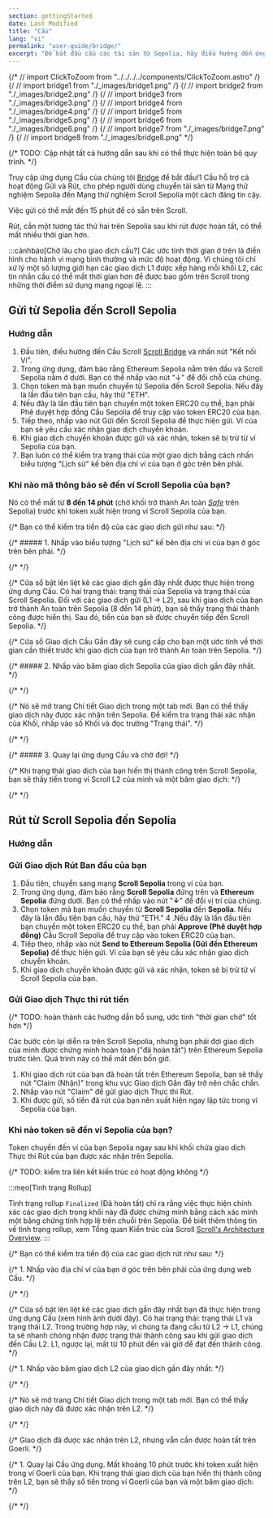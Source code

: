 ```yaml
---
section: gettingStarted
date: Last Modified
title: "Cầu"
lang: "vi"
permalink: "user-guide/bridge/"
excerpt: "Để bắt đầu cầu các tài sản từ Sepolia, hãy điều hướng đến ứng dụng cầu cổng thông tin."
---
```


{/* // import ClickToZoom from "../../../../components/ClickToZoom.astro" /}
{/ // import bridge1 from "./_images/bridge1.png" /}
{/ // import bridge2 from "./_images/bridge2.png" /}
{/ // import bridge3 from "./_images/bridge3.png" /}
{/ // import bridge4 from "./_images/bridge4.png" /}
{/ // import bridge5 from "./_images/bridge5.png" /}
{/ // import bridge6 from "./_images/bridge6.png" /}
{/ // import bridge7 from "./_images/bridge7.png" /}
{/ // import bridge8 from "./_images/bridge8.png" */}

{/* TODO: Cập nhật tất cả hướng dẫn sau khi có thể thực hiện toàn bộ quy trình. */}


Truy cập ứng dụng Cầu của chúng tôi [Bridge](https://sepolia.scroll.io/bridge) để bắt đầu!1 Cầu hỗ trợ cả hoạt động Gửi và Rút, cho phép người dùng chuyển tài sản từ Mạng thử nghiệm Sepolia đến Mạng thử nghiệm Scroll Sepolia một cách đáng tin cậy.
[^thanks-hop]: Được fork từ giao diện người dùng của Hop Exchange](https://hop.exchange/)'s UI 🙌

Việc gửi có thể mất đến 15 phút để có sẵn trên Scroll.

Rút, cần một tương tác thứ hai trên Sepolia sau khi rút được hoàn tất, có thể mất nhiều thời gian hơn.

:::cảnhbáo[Chờ lâu cho giao dịch cầu?]
Các ước tính thời gian ở trên là điển hình cho hành vi mạng bình thường và mức độ hoạt động. Vì chúng tôi chỉ xử lý một số lượng giới hạn các giao dịch L1 được xếp hàng mỗi khối L2, các tin nhắn cầu có thể mất thời gian hơn để được bao gồm trên Scroll trong những thời điểm sử dụng mạng ngoại lệ.
:::

## Gửi từ Sepolia đến Scroll Sepolia

### Hướng dẫn

1. Đầu tiên, điều hướng đến Cầu Scroll [Scroll Bridge](https://sepolia.scroll.io/bridge) và nhấn nút "Kết nối Ví".
2. Trong ứng dụng, đảm bảo rằng Ethereum Sepolia nằm trên đầu và Scroll Sepolia nằm ở dưới. Bạn có thể nhấp vào nút "↓" để đổi chỗ của chúng.
3. Chọn token mà bạn muốn chuyển từ Sepolia đến Scroll Sepolia. Nếu đây là lần đầu tiên bạn cầu, hãy thử "ETH".
4. Nếu đây là lần đầu tiên bạn chuyển một token ERC20 cụ thể, bạn phải Phê duyệt hợp đồng Cầu Sepolia để truy cập vào token ERC20 của bạn.
5. Tiếp theo, nhấp vào nút Gửi đến Scroll Sepolia để thực hiện gửi. Ví của bạn sẽ yêu cầu xác nhận giao dịch chuyển khoản.
6. Khi giao dịch chuyển khoản được gửi và xác nhận, token sẽ bị trừ từ ví Sepolia của bạn.
7. Bạn luôn có thể kiểm tra trạng thái của một giao dịch bằng cách nhấn biểu tượng "Lịch sử" kế bên địa chỉ ví của bạn ở góc trên bên phải.

### Khi nào mã thông báo sẽ đến ví Scroll Sepolia của bạn?

Nó có thể mất từ **8 đến 14 phút** (chờ khối trở thành An toàn [_Safe_](https://www.alchemy.com/overviews/ethereum-commitment-levels#what-are-ethereum-commitment-levels) trên Sepolia) trước khi token xuất hiện trong ví Scroll Sepolia của bạn.

{/* Bạn có thể kiểm tra tiến độ của các giao dịch gửi như sau: */}

{/* ##### 1. Nhấp vào biểu tượng "Lịch sử" kế bên địa chỉ ví của bạn ở góc trên bên phải. */}

{/* <ClickToZoom src={bridge1} /> */}

{/* Cửa sổ bật lên liệt kê các giao dịch gần đây nhất được thực hiện trong ứng dụng Cầu. Có hai trạng thái: trạng thái của Sepolia và trạng thái của Scroll Sepolia. Đối với các giao dịch gửi (L1 -> L2), sau khi giao dịch của bạn trở thành An toàn trên Sepolia (8 đến 14 phút), bạn sẽ thấy trạng thái thành công được hiển thị. Sau đó, tiền của bạn sẽ được chuyển tiếp đến Scroll Sepolia. */}

{/* Cửa sổ Giao dịch Cầu Gần đây sẽ cung cấp cho bạn một ước tính về thời gian cần thiết trước khi giao dịch của bạn trở thành An toàn trên Sepolia. */}

{/* ##### 2. Nhấp vào băm giao dịch Sepolia của giao dịch gần đây nhất. */}

{/* <ClickToZoom src={bridge2} /> */}

{/* Nó sẽ mở trang Chi tiết Giao dịch trong một tab mới. Bạn có thể thấy giao dịch này được xác nhận trên Sepolia. Để kiểm tra trạng thái xác nhận của Khối, nhấp vào số Khối và đọc trường "Trạng thái". */}

{/* <ClickToZoom src={bridge3} /> */}

{/* ##### 3. Quay lại ứng dụng Cầu và chờ đợi! */}

{/* Khi trạng thái giao dịch của bạn hiển thị thành công trên Scroll Sepolia, bạn sẽ thấy tiền trong ví Scroll L2 của mình và một băm giao dịch: */}

{/* <ClickToZoom src={bridge4} /> */}

## Rút từ Scroll Sepolia đến Sepolia

### Hướng dẫn

### Gửi Giao dịch Rút Ban đầu của bạn

1. Đầu tiên, chuyển sang mạng **Scroll Sepolia** trong ví của bạn.
2. Trong ứng dụng, đảm bảo rằng **Scroll Sepolia** đứng trên và **Ethereum Sepolia** đứng dưới. Bạn có thể nhấp vào nút "**↓**" để đổi vị trí của chúng.
3. Chọn token mà bạn muốn chuyển từ **Scroll Sepolia** đến **Sepolia**. Nếu đây là lần đầu tiên bạn cầu, hãy thử "ETH."
4 .Nếu đây là lần đầu tiên bạn chuyển một token ERC20 cụ thể, bạn phải **Approve (Phê duyệt hợp đồng)** Cầu Scroll Sepolia để truy cập vào token ERC20 của bạn.
5. Tiếp theo, nhấp vào nút **Send to Ethereum Sepolia (Gửi đến Ethereum Sepolia)** để thực hiện gửi. Ví của bạn sẽ yêu cầu xác nhận giao dịch chuyển khoản.
6. Khi giao dịch chuyển khoản được gửi và xác nhận, token sẽ bị trừ từ ví Scroll Sepolia của bạn.

### Gửi Giao dịch Thực thi rút tiền

{/* TODO: hoàn thành các hướng dẫn bổ sung, ước tính "thời gian chờ" tốt hơn */}

Các bước còn lại diễn ra trên Scroll Sepolia, nhưng bạn phải đợi giao dịch của mình được chứng minh hoàn toàn ("đã hoàn tất") trên Ethereum Sepolia trước tiên. Quá trình này có thể mất đến bốn giờ.

1. Khi giao dịch rút của bạn đã hoàn tất trên Ethereum Sepolia, bạn sẽ thấy nút "Claim (Nhận)" trong khu vực Giao dịch Gần đây trở nên chắc chắn.
2. Nhấp vào nút "Claim" để gửi giao dịch Thực thi Rút.
3. Khi được gửi, số tiền đã rút của bạn nên xuất hiện ngay lập tức trong ví Sepolia của bạn.

### Khi nào token sẽ đến ví Sepolia của bạn?

Token chuyển đến ví của bạn Sepolia ngay sau khi khối chứa giao dịch Thực thi Rút của bạn được xác nhận trên Sepolia.

{/* TODO: kiểm tra liên kết kiến trúc có hoạt động không */}

:::mẹo[Tình trạng Rollup]

Tình trạng rollup `Finalized` (Đã hoàn tất) chỉ ra rằng việc thực hiện chính xác các giao dịch trong khối này đã được chứng minh bằng cách xác minh một bằng chứng tính hợp lệ trên chuỗi trên Sepolia. Để biết thêm thông tin về tình trạng rollup, xem Tổng quan Kiến trúc của Scroll [Scroll's Architecture Overview](/technology).
:::

{/* Bạn có thể kiểm tra tiến độ của các giao dịch rút như sau: */}

{/* 1. Nhấp vào địa chỉ ví của bạn ở góc trên bên phải của ứng dụng web Cầu. */}

{/* <ClickToZoom src={bridge5} /> */}

{/* Cửa sổ bật lên liệt kê các giao dịch gần đây nhất bạn đã thực hiện trong ứng dụng Cầu (xem hình ảnh dưới đây). Có hai trạng thái: trạng thái L1 và trạng thái L2. Trong trường hợp này, vì chúng ta đang cầu từ L2 -> L1, chúng ta sẽ nhanh chóng nhận được trạng thái thành công sau khi gửi giao dịch đến Cầu L2. L1, ngược lại, mất từ 10 phút đến vài giờ để đạt đến thành công. */}

{/* 1. Nhấp vào băm giao dịch L2 của giao dịch gần đây nhất: */}

{/* <ClickToZoom src={bridge6} /> */}

{/* Nó sẽ mở trang Chi tiết Giao dịch trong một tab mới. Bạn có thể thấy giao dịch này đã được xác nhận trên L2. */}

{/* <ClickToZoom src={bridge7} /> */}

{/* Giao dịch đã được xác nhận trên L2, nhưng vẫn cần được hoàn tất trên Goerli. */}

{/* 1. Quay lại Cầu ứng dụng. Mất khoảng 10 phút trước khi token xuất hiện trong ví Goerli của bạn. Khi trạng thái giao dịch của bạn hiển thị thành công trên L2, bạn sẽ thấy số tiền trong ví Goerli của bạn và một băm giao dịch: */}

{/* <ClickToZoom src={bridge8} /> */}


